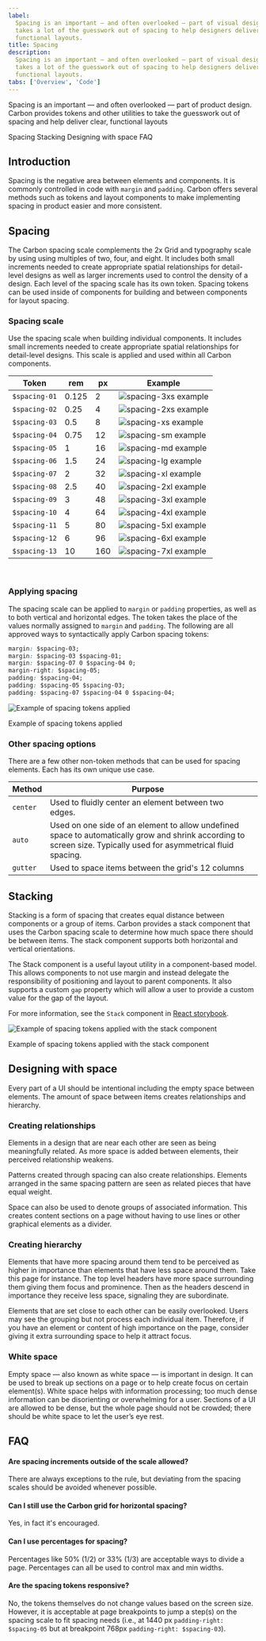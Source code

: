 ```yaml
---
label:
  Spacing is an important — and often overlooked — part of visual design. Carbon
  takes a lot of the guesswork out of spacing to help designers deliver clear,
  functional layouts.
title: Spacing
description:
  Spacing is an important — and often overlooked — part of visual design. Carbon
  takes a lot of the guesswork out of spacing to help designers deliver clear,
  functional layouts.
tabs: ['Overview', 'Code']
---
```


<PageDescription>

Spacing is an important — and often overlooked — part of product design. Carbon
provides tokens and other utilities to take the guesswork out of spacing and
help deliver clear, functional layouts

</PageDescription>

<AnchorLinks>

<AnchorLink>Spacing</AnchorLink>
<AnchorLink>Stacking</AnchorLink>
<AnchorLink>Designing with space</AnchorLink>
<AnchorLink>FAQ</AnchorLink>

</AnchorLinks>

## Introduction

Spacing is the negative area between elements and components. It is commonly
controlled in code with `margin` and `padding`. Carbon offers several methods
such as tokens and layout components to make implementing spacing in product
easier and more consistent.

## Spacing

The Carbon spacing scale complements the 2x Grid and typography scale by using
using multiples of two, four, and eight. It includes both small increments
needed to create appropriate spatial relationships for detail-level designs as
well as larger increments used to control the density of a design. Each level of
the spacing scale has its own token. Spacing tokens can be used inside of
components for building and between components for layout spacing.

### Spacing scale

Use the spacing scale when building individual components. It includes small
increments needed to create appropriate spatial relationships for detail-level
designs. This scale is applied and used within all Carbon components.

<div className="spacing-table">

| Token         | rem   | px  | Example                                       |
| ------------- | ----- | --- | --------------------------------------------- |
| `$spacing-01` | 0.125 | 2   | ![spacing-3xs example](images/spacing-01.svg) |
| `$spacing-02` | 0.25  | 4   | ![spacing-2xs example](images/spacing-02.svg) |
| `$spacing-03` | 0.5   | 8   | ![spacing-xs example](images/spacing-03.svg)  |
| `$spacing-04` | 0.75  | 12  | ![spacing-sm example](images/spacing-04.svg)  |
| `$spacing-05` | 1     | 16  | ![spacing-md example](images/spacing-05.svg)  |
| `$spacing-06` | 1.5   | 24  | ![spacing-lg example](images/spacing-06.svg)  |
| `$spacing-07` | 2     | 32  | ![spacing-xl example](images/spacing-07.svg)  |
| `$spacing-08` | 2.5   | 40  | ![spacing-2xl example](images/spacing-08.svg) |
| `$spacing-09` | 3     | 48  | ![spacing-3xl example](images/spacing-09.svg) |
| `$spacing-10` | 4     | 64  | ![spacing-4xl example](images/spacing-10.svg) |
| `$spacing-11` | 5     | 80  | ![spacing-5xl example](images/spacing-11.svg) |
| `$spacing-12` | 6     | 96  | ![spacing-6xl example](images/spacing-12.svg) |
| `$spacing-13` | 10    | 160 | ![spacing-7xl example](images/spacing-13.svg) |

</div>

<br />

### Applying spacing

The spacing scale can be applied to `margin` or `padding` properties, as well as
to both vertical and horizontal edges. The token takes the place of the values
normally assigned to `margin` and `padding`. The following are all approved ways
to syntactically apply Carbon spacing tokens:

```css
margin: $spacing-03;
margin: $spacing-03 $spacing-01;
margin: $spacing-07 0 $spacing-04 0;
margin-right: $spacing-05;
padding: $spacing-04;
padding: $spacing-05 $spacing-03;
padding: $spacing-07 $spacing-04 0 $spacing-04;
```

<Row>
<Column colLg={8}>

![Example of spacing tokens applied](images/spacing-1_revised.png)

<Caption>Example of spacing tokens applied</Caption>

</Column>
</Row>

### Other spacing options

There are a few other non-token methods that can be used for spacing elements.
Each has its own unique use case.

| Method   | Purpose                                                                                                                                                           |     |
| -------- | ----------------------------------------------------------------------------------------------------------------------------------------------------------------- | --- |
| `center` | Used to fluidly center an element between two edges.                                                                                                              |     |
| `auto`   | Used on one side of an element to allow undefined space to automatically grow and shrink according to screen size. Typically used for asymmetrical fluid spacing. |     |
| `gutter` | Used to space items between the grid's 12 columns                                                                                                                 |     |

## Stacking

Stacking is a form of spacing that creates equal distance between components or
a group of items. Carbon provides a stack component that uses the Carbon spacing
scale to determine how much space there should be between items. The stack
component supports both horizontal and vertical orientations.

The Stack component is a useful layout utility in a component-based model. This
allows components to not use margin and instead delegate the responsibility of
positioning and layout to parent components. It also supports a custom `gap`
property which will allow a user to provide a custom value for the gap of the
layout.

For more information, see the `Stack` component in
[React storybook](https://carbon-react-next.netlify.app/?path=/story/layout-stack--default).

<Row>
<Column colLg={8}>

![Example of spacing tokens applied with the stack component](images/spacing-stack.png)

<Caption>Example of spacing tokens applied with the stack component</Caption>

</Column>
</Row>

## Designing with space

Every part of a UI should be intentional including the empty space between
elements. The amount of space between items creates relationships and hierarchy.

### Creating relationships

Elements in a design that are near each other are seen as being meaningfully
related. As more space is added between elements, their perceived relationship
weakens.

Patterns created through spacing can also create relationships. Elements
arranged in the same spacing pattern are seen as related pieces that have equal
weight.

Space can also be used to denote groups of associated information. This creates
content sections on a page without having to use lines or other graphical
elements as a divider.

### Creating hierarchy

Elements that have more spacing around them tend to be perceived as higher in
importance than elements that have less space around them. Take this page for
instance. The top level headers have more space surrounding them giving them
focus and prominence. Then as the headers descend in importance they receive
less space, signaling they are subordinate.

Elements that are set close to each other can be easily overlooked. Users may
see the grouping but not process each individual item. Therefore, if you have an
element or content of high importance on the page, consider giving it extra
surrounding space to help it attract focus.

### White space

Empty space — also known as white space — is important in design. It can be used
to break up sections on a page or to help create focus on certain element(s).
White space helps with information processing; too much dense information can be
disorienting or overwhelming for a user. Sections of a UI are allowed to be
dense, but the whole page should not be crowded; there should be white space to
let the user’s eye rest.

## FAQ

#### Are spacing increments outside of the scale allowed?

There are always exceptions to the rule, but deviating from the spacing scales
should be avoided whenever possible.

#### Can I still use the Carbon grid for horizontal spacing?

Yes, in fact it's encouraged.

#### Can I use percentages for spacing?

Percentages like 50% (1/2) or 33% (1/3) are acceptable ways to divide a page.
Percentages can all be used to control max and min widths.

#### Are the spacing tokens responsive?

No, the tokens themselves do not change values based on the screen size.
However, it is acceptable at page breakpoints to jump a step(s) on the spacing
scale to fit spacing needs (i.e., at 1440 px `padding-right: $spacing-05` but at
breakpoint 768px `padding-right: $spacing-03`).
